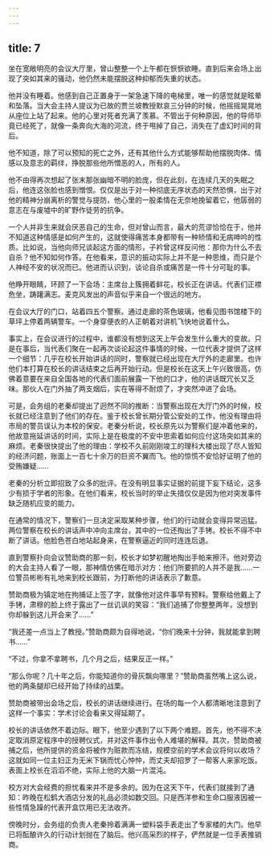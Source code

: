 ```yaml
---
---
---
```

title: 7
---



坐在宽敞明亮的会议大厅里，曾山整整一个上午都在恹恹欲睡。直到后来会场上出现了突如其来的骚动，他仍然未能摆脱这种抑郁而失重的状态。

他并没有睡着。他感到自己正置身于一架急速下降的电梯里，唯一的感觉就是眩晕和坠落。当大会主持人提议为已故的贾兰坡教授默哀三分钟的时候，他摇摇晃晃地从座位上站了起来。他的心里对死者充满了羡慕。不管出于何种原因，他的导师毕竟已经死了，就像一条奔向大海的河流，终于甩掉了自己，消失在了虚幻时间的背后。

他不知道，除了可以预知的死亡之外，还有其他什么方式能够帮助他摆脱肉体、情感以及意志的羁绊，挣脱那些他所憎恶的人，所有的人。

他不由得再次想起了张末那张幽暗不明的脸庞，但在此刻，在连续几天的失眠之后，他连这张脸也感到憎恨。仅仅是出于对一种彻底无序状态的天然恐惧，出于对他的精神分崩离析的警觉与提防，他心里的一股柔情在无奈地挽留着它，他孱弱的意志在与废墟中的旷野作徒劳的抗争。

一个人并非生来就会厌恶自己的生命，但对曾山而言，最大的荒谬恰恰在于，他并不知道这种情感是如何产生的，这就使得痛苦本身都带有一种矫情和无病呻吟的性质。比如说，当他向师兄谈起这方面的情形，子衿曾这样反问他：那你为什么不去自杀？他不知如何作答。在他看来，意识的振动实际上并不是一种思维，而只是个人神经不安的状况而已。他进而认识到，谈论自杀或痛苦是一件十分可耻的事。

他睁开眼睛，环顾了一下会场：主席台上簇拥着鲜花，校长正在讲话。代表们正襟危坐，踌躇满志。麦克风发出的声音似乎来自一个很远的地方。

在会议大厅的门口，站着四五个警察。通过走廊的茶色玻璃，他看见图书馆楼下的草坪上停着两辆警车。一个身穿便衣的人正朝着对讲机飞快地说着什么。

事实上，在会议进行的过程中，谁都没有想到这天上午会发生什么重大的变故。只是在事后，当代表们聚在一起再次谈论起这件事情的时候，一位代表才提供了这样一个细节：几乎在校长开始讲话的同时，警察就已经出现在大厅外的走廊里。也许他们本打算在校长的讲话结束之后再开始行动。但是校长在这天上午兴致很高，仿佛着意要在来自全国各地的代表们面前展露一下他的口才，他的讲话既冗长又乏味。那伙人在门外抽了两支烟后，实在等得不耐烦了，才突然冲进了会场。

可是，会务组的老秦却提出了迥然不同的推断：当警察出现在大厅门外的时候，校长就已经注意到了他们的存在。鉴于校长曾长期分管公安处的工作，他没有理由将市局的警员误认为本校的保安。老秦分析说，校长原先以为警察们是冲着他来的，他故意拖延讲话的时间，实际上是在极度的不安中思索着如何应付这场突如其来的麻烦。老秦很快提出了他的理由：学校不久前刚刚竣工的理科大楼出现了尽人皆知的经济问题，账面上一百七十余万的巨资不翼而飞。他的惊慌不安恰好证明了他的受贿嫌疑……

老秦的分析立即招致了众多的批评。在没有明显事实证据的前提下妄下结论，这多少有损于学者的形象。在他们看来，校长当时的举止失措仅仅是因为他对突发事件缺乏随机应变的能力。

在通常的情况下，警察们一旦决定采取某种步骤，他们的行动就会变得异常迅猛。两位警察在校长的讲话声中冲向主席台，其中的一位还掏出了手铐。校长不得不中断了讲话。他脸色苍白地站起身来，在警察逼近的同时连连后退。

直到警察扑向会议赞助商的那一刻，校长才如梦初醒地掏出手帕来擦汗。他对旁边的大会主持人看了一眼，那神情仿佛在暗示对方：他们所要抓的人并不是我……一位警员彬彬有礼地来到校长跟前，为打断他的讲话表示了歉意。

赞助商极为镇定地在拘捕证上签了字，就像他对这件事早有预料。警察给他戴上了手铐，肃穆的脸上终于露出了一丝讥讽的笑容：“我们追捕了你整整两年，没想到你却躲到这儿开会来了……”

“我还差一点当上了教授。”赞助商颇为自得地说，“你们晚来十分钟，我就能拿到聘书……”

“不过，你拿不拿聘书，几个月之后，结果反正一样。”

“那么你呢？几十年之后，你能知道你的骨灰飘向哪里？”赞助商虽然嘴上这么说，他的两条腿却已经开始了持续的战栗。

赞助商被带出会场之后，校长的讲话继续进行。在场的每一个人都清晰地注意到了这样一个事实：学术讨论会看来又得延期了。

校长的讲话依然不着边际。眼下，他至少遇到了以下两个难题。首先，他不得不决定取消原定程序中的授聘仪式，并对这件事作出令人难堪的解释。其次，赞助商被捕之后，他所提供的资金将被作为赃款而冻结，规模空前的学术会议将何以收场？这就如同一位主妇正为无米下锅而忧心忡忡，而丈夫却招罗了一帮客人来家吃饭。表面上校长在滔滔不绝，实际上他的大脑一片混沌。

校方对大会经费的担忧看来并不是多余的。因为在这天下午，代表们就接到了通知：昨晚在松鹤大酒店分发的礼品必须如数交回。只是西洋参和生命口服液因被一些性情急躁的代表开盒饮用已无法收齐。

傍晚时分，会务组的负责人老秦拎着满满一塑料袋手表走出了专家楼的大门。他早已将酝酿许久的行动计划抛在了脑后。他兴高采烈的样子，俨然就是一位手表推销商。